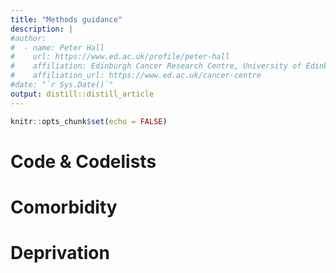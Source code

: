 ```yaml
---
title: "Methods guidance"
description: |
#author:
#  - name: Peter Hall 
#    url: https://www.ed.ac.uk/profile/peter-hall
#    affiliation: Edinburgh Cancer Research Centre, University of Edinburgh
#    affiliation_url: https://www.ed.ac.uk/cancer-centre
#date: "`r Sys.Date()`"
output: distill::distill_article
---
```


```r
knitr::opts_chunk$set(echo = FALSE)
```

# Code \& Codelists

# Comorbidity

# Deprivation





